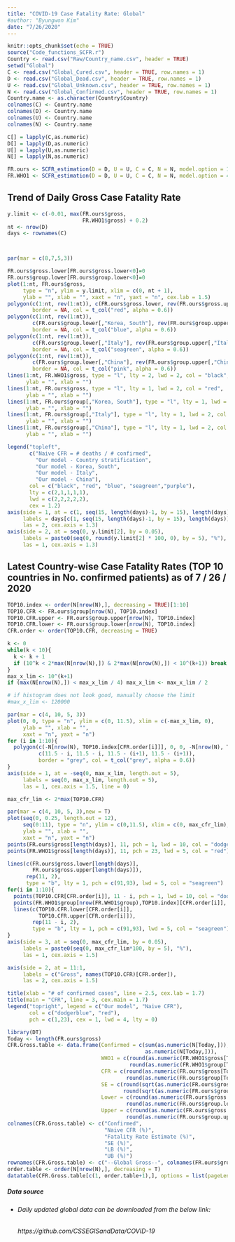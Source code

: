 ```yaml
---
title: "COVID-19 Case Fatality Rate: Global"
#author: "Byungwon Kim"
date: "7/26/2020"
---
```


```r
knitr::opts_chunk$set(echo = TRUE)
source("Code_functions_SCFR.r")
Country <- read.csv("Raw/Country_name.csv", header = TRUE)
setwd("Global")  
C <- read.csv("Global_Cured.csv", header = TRUE, row.names = 1)
D <- read.csv("Global_Dead.csv", header = TRUE, row.names = 1)
U <- read.csv("Global_Unknown.csv", header = TRUE, row.names = 1)
N <- read.csv("Global_Confirmed.csv", header = TRUE, row.names = 1)
Country.name <- as.character(Country$Country)
colnames(C) <- Country.name
colnames(D) <- Country.name
colnames(U) <- Country.name
colnames(N) <- Country.name

C[] = lapply(C,as.numeric)
D[] = lapply(D,as.numeric)
U[] = lapply(U,as.numeric)
N[] = lapply(N,as.numeric)

FR.ours <- SCFR_estimation(D = D, U = U, C = C, N = N, model.option = 1)
FR.WHO1 <- SCFR_estimation(D = D, U = U, C = C, N = N, model.option = 4)
```

## Trend of Daily Gross Case Fatality Rate

```r
y.limit <- c(-0.01, max(FR.ours$gross, 
                        FR.WHO1$gross) + 0.2)
nt <- nrow(D)
days <- rownames(C)



par(mar = c(8,7,5,3))

FR.ours$gross.lower[FR.ours$gross.lower<0]=0
FR.ours$group.lower[FR.ours$group.lower<0]=0
plot(1:nt, FR.ours$gross, 
     type = "n", ylim = y.limit, xlim = c(0, nt + 1),
     ylab = "", xlab = "", xaxt = "n", yaxt = "n", cex.lab = 1.5)
polygon(c(1:nt, rev(1:nt)), c(FR.ours$gross.lower, rev(FR.ours$gross.upper)), 
        border = NA, col = t_col("red", alpha = 0.6))
polygon(c(1:nt, rev(1:nt)), 
        c(FR.ours$group.lower[,"Korea, South"], rev(FR.ours$group.upper[,"Korea, South"])), 
        border = NA, col = t_col("blue", alpha = 0.6))
polygon(c(1:nt, rev(1:nt)), 
        c(FR.ours$group.lower[,"Italy"], rev(FR.ours$group.upper[,"Italy"])), 
        border = NA, col = t_col("seagreen", alpha = 0.6))
polygon(c(1:nt, rev(1:nt)), 
        c(FR.ours$group.lower[,"China"], rev(FR.ours$group.upper[,"China"])), 
        border = NA, col = t_col("pink", alpha = 0.6))
lines(1:nt, FR.WHO1$gross, type = "l", lty = 2, lwd = 2, col = "black",
      ylab = "", xlab = "")
lines(1:nt, FR.ours$gross, type = "l", lty = 1, lwd = 2, col = "red",
      ylab = "", xlab = "")
lines(1:nt, FR.ours$group[,"Korea, South"], type = "l", lty = 1, lwd = 2, col = "blue",
      ylab = "", xlab = "")
lines(1:nt, FR.ours$group[,"Italy"], type = "l", lty = 1, lwd = 2, col = "seagreen",
      ylab = "", xlab = "")
lines(1:nt, FR.ours$group[,"China"], type = "l", lty = 1, lwd = 2, col = "purple",
      ylab = "", xlab = "")

legend("topleft", 
       c("Naive CFR = # deaths / # confirmed", 
         "Our model - Country stratification",
         "Our model - Korea, South",
         "Our model - Italy",
         "Our model - China"), 
       col = c("black", "red", "blue", "seagreen","purple"), 
       lty = c(2,1,1,1,1),
       lwd = c(2,2,2,2,2),
       cex = 1.2)
axis(side = 1, at = c(1, seq(15, length(days)-1, by = 15), length(days)),
     labels = days[c(1, seq(15, length(days)-1, by = 15), length(days))],
     las = 2, cex.axis = 1.3)
axis(side = 2, at = seq(0, y.limit[2], by = 0.05),
     labels = paste0(seq(0, round(y.limit[2] * 100, 0), by = 5), "%"),
     las = 1, cex.axis = 1.3)

```

## Latest Country-wise Case Fatality Rates (TOP 10 countries in No. confirmed patients) as of 7 / 26 / 2020

```r
TOP10.index <- order(N[nrow(N),], decreasing = TRUE)[1:10]
TOP10.CFR <- FR.ours$group[nrow(N), TOP10.index]
TOP10.CFR.upper <- FR.ours$group.upper[nrow(N), TOP10.index]
TOP10.CFR.lower <- FR.ours$group.lower[nrow(N), TOP10.index]
CFR.order <- order(TOP10.CFR, decreasing = TRUE)

k <- 0
while(k < 10){
  k <- k + 1
  if (10^k < 2*max(N[nrow(N),]) & 2*max(N[nrow(N),]) < 10^(k+1)) break
}
max_x_lim <- 10^(k+1)
if (max(N[nrow(N),]) < max_x_lim / 4) max_x_lim <- max_x_lim / 2

# if histogram does not look good, manually choose the limit
#max_x_lim <- 120000

par(mar = c(4, 10, 5, 3))
plot(0, 0, type = "n", ylim = c(0, 11.5), xlim = c(-max_x_lim, 0),
     ylab = "", xlab = "",
     xaxt = "n", yaxt = "n")
for (i in 1:10){
  polygon(c(-N[nrow(N), TOP10.index[CFR.order[i]]], 0, 0, -N[nrow(N), TOP10.index[CFR.order[i]]]),
          c(11.5 - i, 11.5 - i, 11.5 - (i+1), 11.5 - (i+1)), 
          border = "grey", col = t_col("grey", alpha = 0.6))
}
axis(side = 1, at = -seq(0, max_x_lim, length.out = 5),
     labels = seq(0, max_x_lim, length.out = 5),
     las = 1, cex.axis = 1.5, line = 0)

max_cfr_lim <- 2*max(TOP10.CFR)

par(mar = c(4, 10, 5, 3),new = T)
plot(seq(0, 0.25, length.out = 12),
     seq(0:11), type = "n", ylim = c(0,11.5), xlim = c(0, max_cfr_lim),
     ylab = "", xlab = "",
     xaxt = "n", yaxt = "n")
points(FR.ours$gross[length(days)], 11, pch = 1, lwd = 10, col = "dodgerblue")
points(FR.WHO1$gross[length(days)], 11, pch = 23, lwd = 5, col = "red")

lines(c(FR.ours$gross.lower[length(days)],
        FR.ours$gross.upper[length(days)]),
      rep(11, 2),
      type = "b", lty = 1, pch = c(91,93), lwd = 5, col = "seagreen")
for(i in 1:10){
  points(TOP10.CFR[CFR.order[i]], 11 - i, pch = 1, lwd = 10, col = "dodgerblue")
  points(FR.WHO1$group[nrow(FR.WHO1$group),TOP10.index][CFR.order[i]], 11 - i, pch = 23, lwd = 5, col = "red")
  lines(c(TOP10.CFR.lower[CFR.order[i]], 
          TOP10.CFR.upper[CFR.order[i]]),
        rep(11 - i, 2), 
        type = "b", lty = 1, pch = c(91,93), lwd = 5, col = "seagreen")
}
axis(side = 3, at = seq(0, max_cfr_lim, by = 0.05),
     labels = paste0(seq(0, max_cfr_lim*100, by = 5), "%"),
     las = 1, cex.axis = 1.5)

axis(side = 2, at = 11:1,
     labels = c("Gross", names(TOP10.CFR)[CFR.order]),
     las = 2, cex.axis = 1.5)

title(xlab = "# of confirmed cases", line = 2.5, cex.lab = 1.7)
title(main = "CFR", line = 3, cex.main = 1.7)
legend("topright", legend = c("Our model", "Naive CFR"),
       col = c("dodgerblue", "red"),
       pch = c(1,23), cex = 1, lwd = 4, lty = 0)

```

```r
library(DT)
Today <- length(FR.ours$gross)
CFR.Gross.table <- data.frame(Confirmed = c(sum(as.numeric(N[Today,])),
                                            as.numeric(N[Today,])),
                              WHO1 = c(round(as.numeric(FR.WHO1$gross[Today])*100,2),
                                       round(as.numeric(FR.WHO1$group[Today,])*100,2)),
                              CFR = c(round(as.numeric(FR.ours$gross[Today]) * 100, 2),
                                      round(as.numeric(FR.ours$group[Today,]) * 100, 2)),
                              SE = c(round(sqrt(as.numeric(FR.ours$gross.variance[Today])) * 100, 2),
                                     round(sqrt(as.numeric(FR.ours$group.variance[Today,])) * 100, 2)),
                              Lower = c(round(as.numeric(FR.ours$gross.lower[Today]) * 100, 2),
                                      round(as.numeric(FR.ours$group.lower[Today,]) * 100, 2)),
                              Upper = c(round(as.numeric(FR.ours$gross.upper[Today]) * 100, 2),
                                      round(as.numeric(FR.ours$group.upper[Today,]) * 100, 2)))
colnames(CFR.Gross.table) <- c("Confirmed",
                               "Naive CFR (%)",
                               "Fatality Rate Estimate (%)", 
                               "SE (%)", 
                               "LB (%)", 
                               "UB (%)")
rownames(CFR.Gross.table) <- c("--Global Gross--", colnames(FR.ours$group))
order.table <- order(N[nrow(N),], decreasing = T)
datatable(CFR.Gross.table[c(1, order.table+1),], options = list(pageLength = 10))
```

##### *Data source*
  * ###### *Daily updated global data can be downloaded from the below link:*
    ###### https://github.com/CSSEGISandData/COVID-19

